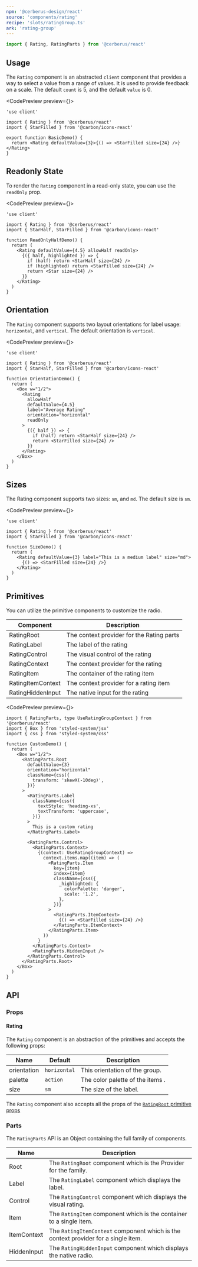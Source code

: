 ```yaml
---
npm: '@cerberus-design/react'
source: 'components/rating'
recipe: 'slots/ratingGroup.ts'
ark: 'rating-group'
---
```



```ts
import { Rating, RatingParts } from '@cerberus/react'
```

## Usage

The `Rating` component is an abstracted `client` component that provides a way to select a value from a range of values. It is used to provide feedback on a scale. The default `count` is 5, and the default `value` is 0.

<CodePreview preview={<BasicDemo />}>
```tsx title="basic demo"
'use client'

import { Rating } from '@cerberus/react'
import { StarFilled } from '@carbon/icons-react'

export function BasicDemo() {
  return <Rating defaultValue={3}>{() => <StarFilled size={24} />}</Rating>
}
```
</CodePreview>

## Readonly State

To render the `Rating` component in a read-only state, you can use the `readOnly` prop.

<CodePreview preview={<ReadOnlyHalfDemo />}>
```tsx title="readonly demo"
'use client'

import { Rating } from '@cerberus/react'
import { StarHalf, StarFilled } from '@carbon/icons-react'

function ReadOnlyHalfDemo() {
  return (
    <Rating defaultValue={4.5} allowHalf readOnly>
      {({ half, highlighted }) => {
        if (half) return <StarHalf size={24} />
        if (highlighted) return <StarFilled size={24} />
        return <Star size={24} />
      }}
    </Rating>
  )
}
```
</CodePreview>

## Orientation

The `Rating` component supports two layout orientations for label usage: `horizontal`, and `vertical`. The default orientation is `vertical`.

<CodePreview preview={<OrientationDemo />}>
```tsx title="Orientation demo" {10-11}
'use client'

import { Rating } from '@cerberus/react'
import { StarHalf, StarFilled } from '@carbon/icons-react'

function OrientationDemo() {
  return (
    <Box w="1/2">
      <Rating
        allowHalf
        defaultValue={4.5}
        label="Average Rating"
        orientation="horizontal"
        readOnly
      >
        {({ half }) => {
          if (half) return <StarHalf size={24} />
          return <StarFilled size={24} />
        }}
      </Rating>
    </Box>
  )
}
```
</CodePreview>

## Sizes

The Rating component supports two sizes: `sm`, and `md`. The default size is `sm`.

<CodePreview preview={<SizeDemo />}>
```tsx title="size demo" {8}
'use client'

import { Rating } from '@cerberus/react'
import { StarFilled } from '@carbon/icons-react'

function SizeDemo() {
  return (
    <Rating defaultValue={3} label="This is a medium label" size="md">
      {() => <StarFilled size={24} />}
    </Rating>
  )
}
```
</CodePreview>

## Primitives

You can utilize the primitive components to customize the radio.

| Component | Description |
| --------- | ----------- |
| RatingRoot    | The context provider for the Rating parts |
| RatingLabel   | The label of the rating |
| RatingControl | The visual control of the rating  |
| RatingContext | The context provider for the rating |
| RatingItem   | The container of the rating item |
| RatingItemContext | The context provider for a rating item |
| RatingHiddenInput  | The native input for the rating |

<CodePreview preview={<CustomDemo />}>
```tsx title="custom-radio.tsx"
import { RatingParts, type UseRatingGroupContext } from '@cerberus/react'
import { Box } from 'styled-system/jsx'
import { css } from 'styled-system/css'

function CustomDemo() {
  return (
    <Box w="1/2">
      <RatingParts.Root
        defaultValue={3}
        orientation="horizontal"
        className={css({
          transform: 'skewX(-10deg)',
        })}
      >
        <RatingParts.Label
          className={css({
            textStyle: 'heading-xs',
            textTransform: 'uppercase',
          })}
        >
          This is a custom rating
        </RatingParts.Label>

        <RatingParts.Control>
          <RatingParts.Context>
            {(context: UseRatingGroupContext) =>
              context.items.map((item) => (
                <RatingParts.Item
                  key={item}
                  index={item}
                  className={css({
                    _highlighted: {
                      colorPalette: 'danger',
                      scale: '1.2',
                    },
                  })}
                >
                  <RatingParts.ItemContext>
                    {() => <StarFilled size={24} />}
                  </RatingParts.ItemContext>
                </RatingParts.Item>
              ))
            }
          </RatingParts.Context>
          <RatingParts.HiddenInput />
        </RatingParts.Control>
      </RatingParts.Root>
    </Box>
  )
}
```
</CodePreview>


## API

### Props

#### Rating

The `Rating` component is an abstraction of the primitives and accepts the following props:

| Name     | Default | Description                                            |
| -------- | ------- | ------------------------------------------------------ |
| orientation |  `horizontal`   | This orientation of the group.              |
| palette |  `action`   | The color palette of the items .                    |
| size |  `sm`   | The size of the label.                                     |


The `Rating` component also accepts all the props of the [`RatingRoot` primitive props](https://ark-ui.com/react/docs/components/rating-group#api-reference)

### Parts

The `RatingParts` API is an Object containing the full family of components.

<NoteAdmonition description="It is best to only use the RatingParts if you are building a custom solution. Importing Object based components will ship every property it includes into your bundle, regardless if you use it or not." />

| Name     | Description                            |
| -------- | -------------------------------------- |
| Root     | The `RatingRoot` component which is the Provider for the family. |
| Label    | The `RatingLabel` component which displays the label. |
| Control  | The `RatingControl` component which displays the visual rating. |
| Item  | The `RatingItem` component which is the container to a single item. |
| ItemContext     | The `RatingItemContext` component which is the context provider for a single item. |
| HiddenInput  | The `RatingHiddenInput` component which displays the native radio. |
